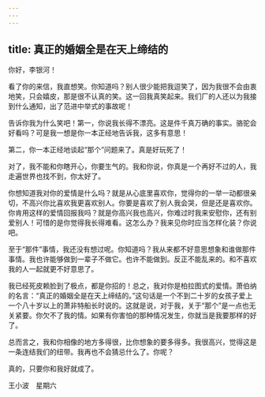 ```yaml
---
---
---
```

title: 真正的婚姻全是在天上缔结的
---

你好，李银河！

看了你的来信，我直想笑。你知道吗？别人很少能把我逗笑了，因为我很不会由衷地笑，只会嬉皮，那是很不认真的笑。这一回我真笑起来。我们厂的人还以为我接到什么通知，出了范进中举式的事故呢！

告诉你我为什么笑吧！第一，你说我长得不漂亮。这是件千真万确的事实。骆驼会好看吗？可是我一想是你一本正经地告诉我，这多有意思！

第二，你一本正经地谈起“那个”问题来了。真是好玩死了！

对了，我不能和你瞎开心，你要生气的。我和你说，你真是一个再好不过的人，我走遍世界也找不到，你太好了。

你想知道我对你的爱情是什么吗？就是从心底里喜欢你，觉得你的一举一动都很亲切，不高兴你比喜欢我更喜欢别人。你要是喜欢了别人我会哭，但是还是喜欢你。你肯用这样的爱情回报我吗？就是你高兴我也高兴，你难过时我来安慰你，还有别爱别人！可惜的是你觉得我长得难看。这怎么办？我来见你时应当怎样化装？你说吧。

至于“那件”事情，我还没有想过呢。你知道吗？我从来都不好意思想象和谁做那件事情。我也许能够做到一辈子不做它。也许不能做到。反正不能乱来的。和不喜欢我的人一起就更不好意思了。

我已经死皮赖脸到了极点，都是你招的！总之，我对你是柏拉图式的爱情。萧伯纳的名言：“真正的婚姻全是在天上缔结的。”这句话是一个不到二十岁的女孩子爱上一个八十岁以上的萧非特船长时说的。这就是说，对于我，关于“那个”是一点也无关紧要。你欠不了我的情。如果有你害怕的那种情况发生，你就当是我要那样的好了。

总而言之，我和你相像的地方多得很，比你想象的要多得多。我很高兴，觉得这是一条连结我们的纽带。我再也不会猜忌什么了。你呢？

真的，只要你和我好就成了。

王小波　星期六